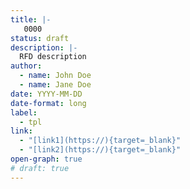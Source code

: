 ```yaml
---
title: |-
   0000
status: draft
description: |-
  RFD description
author:
  - name: John Doe
  - name: Jane Doe
date: YYYY-MM-DD
date-format: long
label:
  - tpl
link:
  - "[link1](https://){target=_blank}"
  - "[link2](https://){target=_blank}"
open-graph: true
# draft: true
---
```


